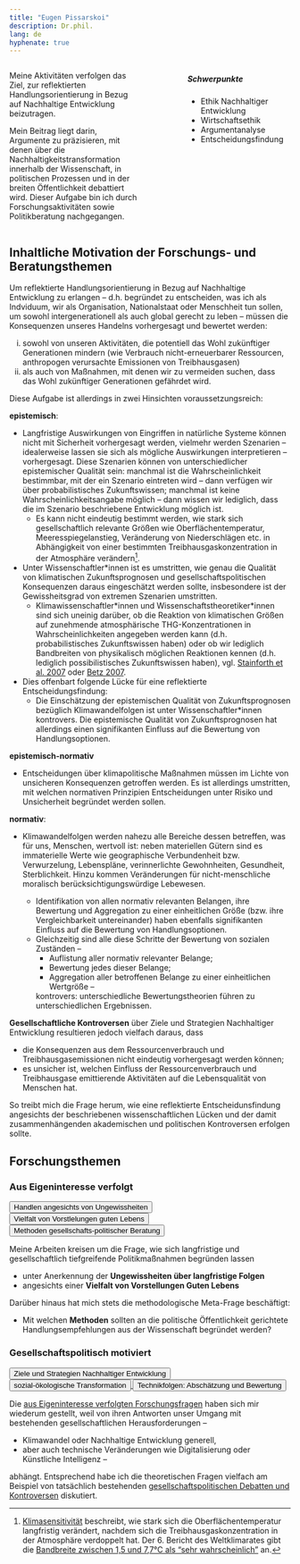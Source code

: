 ```yaml
---
title: "Eugen Pissarskoi"
description: Dr.phil.
lang: de
hyphenate: true
---
```


::: {.columns}
::: {.column width="50%"}
Meine Aktivitäten verfolgen das Ziel, zur reflektierten Handlungsorientierung in Bezug auf Nachhaltige Entwicklung beizutragen. 

Mein Beitrag liegt darin, Argumente zu präzisieren, mit denen über die Nachhaltigkeitstransformation innerhalb der Wissenschaft, in politischen Prozessen und in der breiten Öffentlichkeit debattiert wird. Dieser Aufgabe bin ich durch Forschungsaktivitäten sowie Politikberatung nachgegangen.
:::
::: {.column width="10%"}
:::
::: {.column width="40%"}
```{=html}
<div class="card border-primary" style="max-width: 20rem;">
  <div class="card-header"><h5>Schwerpunkte</h5></div>
  <div class="card-body">
      <ul class="list-group list-group-flush">
        <li class="list-group-item">Ethik Nachhaltiger Entwicklung</li>
        <li class="list-group-item">Wirtschaftsethik</li>
        <li class="list-group-item">Argumentanalyse</li>
        <li class="list-group-item">Entscheidungsfindung</li>
      </ul>
  </div>
</div>
```
:::
::: 


<!--adressieren das Themenfeld der Transformation zur [Nachhaltigen Entwicklung](./glossar.qmd#nachhaltige-entwicklung). Mein Fokus liegt darauf, [Argumente](./glossar.qmd#argument) zu [analysieren](./glossar.qmd/argumentanalyses), mit denen über die Nachhaltigkeitstransformation gesellschaftlich debattiert wird.--> 


::: {.callout-note collapse="true" icon="false"}

# Inhaltliche Motivation der Forschungs- und Beratungsthemen

Um reflektierte Handlungsorientierung in Bezug auf Nachhaltige Entwicklung zu erlangen -- d.h. begründet zu entscheiden, was ich als Indviduum, wir als Organisation, Nationalstaat oder Menschheit tun sollen, um sowohl intergenerationell als auch global gerecht zu leben -- müssen die Konsequenzen unseres Handelns vorhergesagt und bewertet werden:

i. sowohl von unseren Aktivitäten, die potentiell das Wohl zukünftiger Generationen mindern (wie Verbrauch nicht-erneuerbarer Ressourcen, anthropogen verursachte Emissionen von Treibhausgasen)
ii. als auch von Maßnahmen, mit denen  wir zu vermeiden suchen, dass das Wohl zukünftiger Generationen gefährdet wird.

Diese Aufgabe ist allerdings in zwei Hinsichten voraussetzungsreich:

**epistemisch**: 

* Langfristige Auswirkungen von Eingriffen in natürliche Systeme können nicht mit Sicherheit vorhergesagt werden, vielmehr werden Szenarien -- idealerweise lassen sie sich als mögliche Auswirkungen interpretieren -- vorhergesagt. Diese Szenarien können von unterschiedlicher epistemischer Qualität sein: manchmal ist die Wahrscheinlichkeit bestimmbar, mit der ein Szenario eintreten wird -- dann verfügen wir über probabilistisches Zukunftswissen; manchmal ist keine Wahrscheinlichkeitsangabe möglich -- dann wissen wir lediglich, dass die im Szenario beschriebene Entwicklung möglich ist.  
  * Es kann nicht eindeutig bestimmt werden, wie stark sich gesellschaftlich relevante Größen wie Oberflächentemperatur, Meeresspiegelanstieg, Veränderung von Niederschlägen etc. in Abhängigkeit von einer bestimmten Treibhausgaskonzentration in der Atmosphäre verändern^[[Klimasensitivität](https://www.ipcc.ch/report/ar6/wg1/chapter/chapter-7/#faq-7-3/#7.5) beschreibt, wie stark sich die Oberflächentemperatur langfristig verändert, nachdem sich die Treibhausgaskonzentration in der Atmosphäre verdoppelt hat. Der 6. Bericht des Weltklimarates gibt die [Bandbreite zwischen 1,5 und 7,7°C als "sehr wahrscheinlich"](https://www.ipcc.ch/report/ar6/wg1/chapter/chapter-7/#faq-7-3/#7.5.5) an.]. 
* Unter Wissenschaftler\*innen ist es umstritten, wie genau die Qualität von klimatischen Zukunftsprognosen und gesellschaftspolitischen Konsequenzen daraus eingeschätzt werden sollte, insbesondere ist der Gewissheitsgrad von extremen Szenarien umstritten. 
  * Klimawissenschaftler\*innen und Wissenschaftstheoretiker\*innen sind sich uneinig darüber, ob die Reaktion von klimatischen Größen auf zunehmende atmosphärische THG-Konzentrationen in Wahrscheinlichkeiten angegeben werden kann (d.h. probabilistisches Zukunftswissen haben) oder ob wir lediglich Bandbreiten von physikalisch möglichen Reaktionen kennen (d.h. lediglich possibilistisches Zukunftswissen haben), vgl. [Stainforth et al. 2007](https://doi.org/10.1098/rsta.2007.2074) oder [Betz 2007](https://doi.org/10.1007/s10584-007-9313-9).

* Dies offenbart folgende Lücke für eine reflektierte Entscheidungsfindung:
   * Die Einschätzung der epistemischen Qualität von Zukunftsprognosen bezüglich Klimawandelfolgen ist unter Wissenschaftler\*innen kontrovers. Die epistemische Qualität von Zukunftsprognosen hat allerdings einen signifikanten Einfluss auf die Bewertung von Handlungsoptionen.

**epistemisch-normativ**

*  Entscheidungen über klimapolitische Maßnahmen müssen im Lichte von unsicheren Konsequenzen getroffen werden. Es ist allerdings umstritten, mit welchen normativen Prinzipien Entscheidungen unter Risiko und Unsicherheit begründet werden sollen.

**normativ**: 

* Klimawandelfolgen werden nahezu alle Bereiche dessen betreffen, was für uns, Menschen, wertvoll ist: neben materiellen Gütern sind es immaterielle Werte wie geographische Verbundenheit bzw. Verwurzelung, Lebenspläne, verinnerlichte Gewohnheiten, Gesundheit, Sterblichkeit. Hinzu kommen Veränderungen für nicht-menschliche moralisch berücksichtigungswürdige Lebewesen. 

  * Identifikation von allen normativ relevanten Belangen, ihre Bewertung und Aggregation zu einer einheitlichen Größe (bzw. ihre Vergleichbarkeit untereinander) haben ebenfalls signifikanten Einfluss auf die Bewertung von Handlungsoptionen. 
  * Gleichzeitig sind alle diese Schritte der Bewertung von sozialen Zuständen --
    * Auflistung aller normativ relevanter Belange;
    * Bewertung jedes dieser Belange;
    * Aggregation aller betroffenen Belange zu einer einheitlichen Wertgröße --
  
    kontrovers: unterschiedliche Bewertungstheorien führen zu unterschiedlichen Ergebnissen.


**Gesellschaftliche Kontroversen** über Ziele und Strategien Nachhaltiger Entwicklung resultieren jedoch vielfach daraus, dass

* die Konsequenzen aus dem Ressourcenverbrauch und Treibhausgasemissionen nicht eindeutig vorhergesagt werden können;
* es unsicher ist, welchen Einfluss der Ressourcenverbrauch und Treibhausgase emittierende Aktivitäten auf die Lebensqualität von Menschen hat. 

So treibt mich die Frage herum, wie eine reflektierte Entscheidunsfindung angesichts der beschriebenen wissenschaftlichen Lücken und der damit zusammenhängenden akademischen und politischen Kontroversen erfolgen sollte.
:::

## Forschungsthemen

<!--
::: {.columns}
::: {.column width="30%"}
```{=html}
<a href="./forschung.qmd#handeln-angesichts-von-ungewissheiten"> 
  <button type="button" class="btn btn-outline-primary">Handeln angesichts von Ungewissheiten</button>
</a>
```
:::

::: {.column width="5%"}
:::

::: {.column width="30%"}
```{=html}
<a href="./forschung.qmd#nachhaltiges-handeln-und-lebensqualität">
  <button type="button" class="btn btn-outline-primary">Vielfalt von Vorstellungen Guten Lebens</button>
</a>
```
:::

::: {.column width="5%"}
:::

::: {.column width="30%"}
```{=html}
<a href="./forschung.qmd#methoden-praktischer-ethik">
  <button type="button" class="btn btn-outline-primary">Methoden gesellschafts-politischer Beratung</button>
</a>
```
:::
::: 

::: {.columns}
::: {.column width="30%"}
```{=html}
<a href="./forschung.qmd#ziele-und-strategien-nachhaltiger-entwicklung"> 
  <button type="button" class="btn btn-outline-primary">Ziele und Strategien Nachhaltiger Entwicklung</button>
</a>
```
:::

::: {.column width="5%"}
:::

::: {.column width="30%"}
```{=html}
<a href="./forschung.qmd#sozial-ökologische-transformationspolitik">
  <button type="button" class="btn btn-outline-primary">sozial-ökologische Transformation</button>
</a>
```
:::

::: {.column width="5%"}
:::

::: {.column width="30%"}
```{=html}
<a href="./forschung.qmd#technikfolgenbewertung">
  <button type="button" class="btn btn-outline-primary">Technikfolgen: <br>Abschätzung und Bewertung</button>
</a>
```
:::
::: 
-->

### Aus Eigeninteresse verfolgt

```{=html}
<div class="d-flex gap-2 w-100">
  <a href="./forschung.qmd#handeln-angesichts-von-ungewissheiten">
    <button class="btn btn-lg btn-outline-primary flex-fill mb-3 mt-2" type="button">Handlen angesichts von Ungewissheiten</button>
  </a>
  <a href="./forschung.qmd#vorstellungen-guten-lebens">
    <button class="btn btn-lg btn-outline-primary flex-fill mb-3 mt-2" type="button">Vielfalt von Vorstlelungen guten Lebens</button>
  </a>
  <a href="./forschung.qmd#methoden-der-gesellschaftspolitischen-beratung">
    <button class="btn btn-lg btn-outline-primary flex-fill mb-3 mt-2" type="button">Methoden gesellschafts-politischer Beratung</button>
  </a>
</div>
```
<!--
::: {.columns}
::: {.column width="30%"}
```{=html}
<a href="./forschung.qmd#handeln-angesichts-von-ungewissheiten"> 
  <button type="button" class="btn btn-outline-primary mb-3 mt-2">Handeln angesichts von Ungewissheiten</button>
</a>
```
:::

::: {.column width="5%"}
:::

::: {.column width="30%"}
```{=html}
<a href="./forschung.qmd#nachhaltiges-handeln-und-lebensqualität">
  <button type="button" class="btn btn-outline-primary mb-3 mt-2">Vielfalt von Vorstellungen Guten Lebens</button>
</a>
```
:::

::: {.column width="5%"}
:::

::: {.column width="30%"}
```{=html}
<a href="./forschung.qmd#methoden-praktischer-ethik">
  <button type="button" class="btn btn-outline-primary mb-3 mt-2">Methoden gesellschafts-politischer Beratung</button>
</a>
```
:::
::: 
-->

Meine Arbeiten kreisen um die Frage, wie sich langfristige und gesellschaftlich tiefgreifende Politikmaßnahmen begründen lassen

* unter Anerkennung der **Ungewissheiten über langfristige Folgen**
* angesichts einer **Vielfalt von Vorstellungen Guten Lebens**

Darüber hinaus hat mich stets die methodologische Meta-Frage beschäftigt:

* Mit welchen **Methoden** sollten an die politische Öffentlichkeit gerichtete Handlungsempfehlungen aus der Wissenschaft begründet werden?


### Gesellschaftspolitisch motiviert

```{=html}

<div class="d-flex gap-2 w-100">
  <a href="./forschung.qmd#ziele-und-strategien-nachhaltiger-entwicklung">
    <button class="btn btn-lg btn-outline-primary flex-fill mb-3 mt-2" type="button">Ziele und Strategien Nachhaltiger Entwicklung</button>
  </a>
  <a href="./forschung.qmd#sozial-ökologische-transformationspolitik">
    <button class="btn btn-lg btn-outline-primary flex-fill mb-3 mt-2" type="button">sozial-ökologische Transformation</button>
  </a>
  <a href="./forschung.qmd#technikfolgenbewertung">
    <button class="btn btn-lg btn-outline-primary flex-fill mb-3 mt-2" type="button">Technikfolgen: Abschätzung und Bewertung</button>
  </a>
</div>
```
<!--
::: {.columns}
::: {.column width="30%"}
```{=html}
<a href="./forschung.qmd#ziele-und-strategien-nachhaltiger-entwicklung"> 
  <button type="button" class="btn btn-outline-primary mb-3 mt-2">Ziele und Strategien Nachhaltiger Entwicklung</button>
</a>
```
:::

::: {.column width="5%"}
:::

::: {.column width="30%"}
```{=html}
<a href="./forschung.qmd#sozial-ökologische-transformationspolitik">
  <button type="button" class="btn btn-outline-primary mb-3 mt-2">sozial-ökologische Transformation</button>
</a>
```
:::

::: {.column width="5%"}
:::

::: {.column width="30%"}
```{=html}
<a href="./forschung.qmd#technikfolgenbewertung">
  <button type="button" class="btn btn-outline-primary mb-3 mt-2">Technikfolgen: <br>Abschätzung und Bewertung</button>
</a>
```
:::
::: 
-->

Die [aus Eigeninteresse verfolgten Forschungsfragen](./forschung.qmd#aus-eigeninteresse-verfolgten-forschungsthemen) haben sich mir wiederum gestellt, weil von ihren Antworten unser Umgang mit bestehenden gesellschaftlichen Herausforderungen -- 

* Klimawandel oder Nachhaltige Entwicklung generell, 
* aber auch technische Veränderungen wie Digitalisierung oder Künstliche Intelligenz --

abhängt. Entsprechend habe ich die theoretischen Fragen vielfach am Beispiel von tatsächlich bestehenden [gesellschaftspolitischen Debatten und Kontroversen](./forschung.qmd#gesellschaftspolitisch-motivierte-themen) diskutiert. 

<!--
## Gesellschaftspolitische Themen 

Diese theoretischen Herausforderungen habe ich in unterschiedlichen 
Themenfeldern diskutiert:
* Klimaschutzziele
* Transformationstrategien
* Technologiebewertung

Darüber hinaus habe ich 
*  Gerechtigkeitsaspekte im Naturschutz und in der Umweltpolitik

## Methodische Themenfelder

* Rolle von computergestützter Modellierung von umweltökonomischen Systemen in der Politikberatung
* Argumentationsanalyse


:::{.panel-tabset}

## Ziele Nachhaltiger Entwicklung

Das Ideal Nachhaltiger Entwicklung fordert, dass alle Länder weltweit so wirtschaften, dass sie ihre Bedürfnisse befriedigen, ohne die zukünftigen Generationen in der Möglichkeit einzuschränken, deren Bedürfnisse zu befriedigen. 

Was genau impliziert dieses Ideal für die heute lebende Menschheit? 

::::: {.columns}
::: {.column width="47%"}
::: {.callout-important icon="false" collapse="true"}
### Einerseits
nutzen Menschen natürliche Ressourcen, um ihre Bedürfnisse zu befriedigen. 
:::
:::

::: {.column width="6%"}
:::

::: {.column width="47%"}
::: {.callout-important icon="false" collapse="true"}
### Andererseits
verändern Menschen natürliche Systeme auf eine Weise, die das Wohl zukünftiger Generationen beeinträchtigen kann, beispielsweise
* durch Verringerung der Biodiversität
* durch Emission von anthropogen erzeugten Treibhausgasen.
:::
:::
:::::

Angesichts von diesem Trade-off aus der Nutzung natürlicher Ressourcen: 

* wie soll die aktuell lebende Menschheit mit den verfügbaren Ressourcen umgehen? 
* Welche Emissionen von Treibhausgasen und welche Eingriffe in die natürliche Umwelt sind verträglich mit dem Ideal Nachhaltiger Entwicklung? 

Kontroversen über Antworten auf diese Fragen resultieren daraus, dass

* die Konsequenzen aus dem Ressourcenverbrauch und Treibhausgasemissionen nicht eindeutig vorhergesagt werden können;
* es unsicher ist, welchen Einfluss der Ressourcenverbrauch und Treibhausgase emittierende Aktivitäten auf die Lebensqualität von Menschen hat. 

In meinen Arbeiten habe ich 
* Argumente vorgebracht, die unter Anerkennung der Unsicherheiten über die genauen Folgen des Ressourcenverbrauchs und der Treibhausgasemissionen Handlungsorientierung liefern;
* Kontroversen analysiert, die aus Meinungsverschiedenheiten über Vorstellungen Guten Lebens resultieren und Argumente rekonstruiert, die Handlungsorientierung angesichts der Vielfalt von Vorstellungen Guten Lebens liefern. 

In meinen Arbeiten habe ich untersucht,

* wie wir unter **Anerkennung der Ungewissheiten** Umwelt- und Klimaschutzziele begründen sollen;
* welche Rolle Meinungsverschiedenheiten über Vorstellungen Guten Lebens in gesellschaftlichen Kontroversen spielen und wie wir angesichts der **Vielfalt von Vorstellungen Guten Lebens** Umwelt- und Klimaschutzziele begründen sollen.

[Mehr dazu](./forschung.qmd)

-->

<!--
## Forschungsthemen

::::: {.columns}
::: {.column width="73%"}
### Intrinsisch motiviert

Meine Arbeiten kreisen um die Frage, wie sich langfristige und gesellschaftlich tiefgreifende Politikmaßnahmen begründen lassen

* unter Anerkennung der **Ungewissheiten über langfristige Folgen**
* angesichts einer **Vielfalt von Vorstellungen Guten Lebens**

Darüber hinaus hat mich stets die methodologische Meta-Frage beschäftigt:

* Mit welchen **Methoden** sollten an die politische Öffentlichkeit gerichteten Handlungsempfehlungen aus der Wissenschaft begründet werden?
:::
::: {.column width="2%"}
:::
::: {.column width="25%"}
```{=html}
<style>
  #first-button {
    margin-top: 60px;}
</style>
<style>
  .btn-outline-primary {
    margin-bottom: 15px; /* Adjust the value as needed */
  }
</style>
<a href="./forschung.qmd#handeln-angesichts-von-ungewissheiten"> 
  <button type="button" class="btn btn-outline-primary" id="first-button">Handeln angesichts von Ungewissheiten</button>
</a>

<a href="./forschung.qmd#nachhaltiges-handeln-und-lebensqualität">
  <button type="button" class="btn btn-outline-primary">Vielfalt von Vorstellungen Guten Lebens</button>
</a>

<a href="./forschung.qmd#methoden-praktischer-ethik">
  <button type="button" class="btn btn-outline-primary">Methoden gesellschaftspolitischer Beratung</button>
</a>
```
:::
::::: 

::::: {.columns}
::: {.column width="73%"}
### Gesellschaftspolitisch motiviert

Die [intrinsisch motivierten Forschungsfragen](./forschung.qmd#intrinsisch-motivierte-forschungsthemen) haben sich mir wiederum gestellt, weil von ihren Antworten unser Umgang mit bestehenden gesellschaftlichen Herausforderungen -- Klimawandel oder Nachhaltige Entwicklung generell, aber auch technische Veränderungen wie Digitalisierung oder Künstliche Intelligenz -- abhängt. Entsprechend habe ich die theoretischen Fragen vielfach am Beispiel von tatsächlich bestehenden **gesellschaftspolitischen Debatten und Kontroversen** diskutiert. Hierdurch habe ich eine große Bandbreite von [gesellschaftspolitisch motivierten Themen](./forschung.qmd#gesellschaftspolitisch-motivierte-themen) bearbeitet.
:::

::: {.column width="2%"}
:::

::: {.column width="25%"}

```{=html}
<style>
  #first-button-gsor {
    margin-top: 65px;}
</style>
<style>
  .btn-outline-primary {
    margin-bottom: 15px; /* Adjust the value as needed */
  }
</style>
<a href="./forschung.qmd#ziele-und-strategien-nachhaltiger-entwicklung"> 
  <button type="button" class="btn btn-outline-primary" id="first-button-gsor">Ziele und Strategien Nachhaltiger Entwicklung</button>
</a>
<a href="./forschung.qmd#sozial-ökologische-transformationspolitik">
  <button type="button" class="btn btn-outline-primary">sozial-ökologische Transformationspolitik</button>
</a>
<a href="./forschung.qmd#technikfolgenbewertung">
  <button type="button" class="btn btn-outline-primary">Technikfolgenbewertung</button>
</a>
```
:::
::::: 
-->